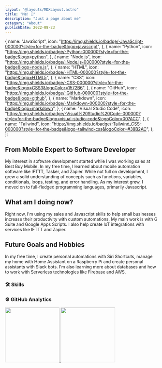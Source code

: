 ```yaml
---
layout: "@layouts/MDXLayout.astro"
title: "Me! 👋"
description: "Just a page about me"
category: "About"
publishDate: 2022-08-23
---
```


  {
    name: "JavaScript",
    icon: "https://img.shields.io/badge/-JavaScript-000000?style=for-the-badge&logo=javascript",
  },
  {
    name: "Python",
    icon: "https://img.shields.io/badge/-Python-000000?style=for-the-badge&logo=python",
  },
  {
    name: "Node.js",
    icon: "https://img.shields.io/badge/-Node.js-000000?style=for-the-badge&logo=node.js",
  },
  {
    name: "HTML",
    icon: "https://img.shields.io/badge/-HTML-000000?style=for-the-badge&logo=HTML5",
  },
  {
    name: "CSS",
    icon: "https://img.shields.io/badge/-CSS-000000?style=for-the-badge&logo=CSS3&logoColor=1572B6",
  },
  {
    name: "GitHub",
    icon: "https://img.shields.io/badge/-GitHub-000000?style=for-the-badge&logo=github",
  },
  {
    name: "Markdown",
    icon: "https://img.shields.io/badge/-Markdown-000000?style=for-the-badge&logo=markdown",
  },
  {
    name: "Visual Studio Code",
    icon: "https://img.shields.io/badge/-Visual%20Studio%20Code-000000?style=for-the-badge&logo=visual-studio-code&logoColor=007ACC",
  },
  {
    name: "Tailwind",
    icon: "https://img.shields.io/badge/-Tailwind_CSS-000000?style=for-the-badge&logo=tailwind-css&logoColor=#38B2AC",
  },
];

## From Mobile Expert to Software Developer

My interest in software development started while I was working sales at Best Buy Mobile. In my free time, I learned about mobile automation software like IFTTT, Tasker, and Zapier. While not full on development, I grew a solid understanding of concepts such as functions, variables, conditionals, loops, testing, and error handling. As my interest grew, I moved on to full-fledged programming languages, primarily Javascript.

## What am I doing now?

Right now, I'm using my sales and Javascript skills to help small businesses increase their productivity with custom automations. My main work is with G Suite and Google Apps Scripts. I also help create IoT integrations with services like IFTTT and Zapier.

## Future Goals and Hobbies

In my free time, I create personal automations with Siri Shortcuts, manage my home with Home Assistant on a Raspberry Pi and create personal assistants with Slack bots. I'm also learning more about databases and how to work with Serverless technologies like Firebase and AWS.

### 🛠 Skills


### ⚙️ GitHub Analytics

<p class="">
  <a href="https://github.com/rjbaird">
    <img
      height="180em"
      src="https://github-readme-stats-eight-theta.vercel.app/api?username=rjbaird&show_icons=true&theme=dark&include_all_commits=true&count_private=true"
    />
    <img
      height="180em"
      src="https://github-readme-stats-eight-theta.vercel.app/api/top-langs/?username=rjbaird&layout=compact&exclude_lang=java+r&theme=dark"
    />
  </a>
</p>
